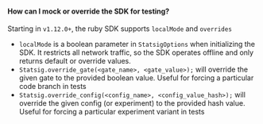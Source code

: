 
#### How can I mock or override the SDK for testing?

Starting in `v1.12.0+`, the ruby SDK supports `localMode` and `overrides`

- `localMode` is a boolean parameter in `StatsigOptions` when initializing the SDK. It restricts all network traffic,
so the SDK operates offline and only returns default or override values.
- `Statsig.override_gate(<gate_name>, <gate_value>);` will override the given gate to the provided boolean value. Useful for forcing a particular
code branch in tests
- `Statsig.override_config(<config_name>, <config_value_hash>);` will override the given config (or experiment) to the provided hash value.  Useful for forcing
a particular experiment variant in tests
